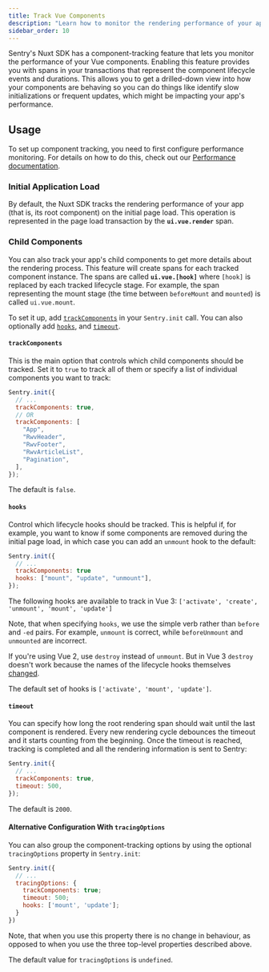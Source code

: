 ```yaml
---
title: Track Vue Components
description: "Learn how to monitor the rendering performance of your application and its components with Sentry's Nuxt SDK."
sidebar_order: 10
---
```


Sentry's Nuxt SDK has a component-tracking feature that lets you monitor the performance of your Vue components. Enabling this feature provides you with spans in your transactions that represent the component lifecycle events and durations. This allows you to get a drilled-down view into how your components are behaving so you can do things like identify slow initializations or frequent updates, which might be impacting your app's performance.

## Usage

<Alert>

To set up component tracking, you need to first configure performance monitoring. For details on how to do this, check out our [Performance documentation](/platforms/javascript/guides/nuxt/performance/).

</Alert>

### Initial Application Load

By default, the Nuxt SDK tracks the rendering performance of your app (that is, its root component) on the initial page load. This operation is represented in the page load transaction by the **`ui.vue.render`** span.

### Child Components

You can also track your app's child components to get more details about the rendering process. This feature will create spans for each tracked component instance. The spans are called **`ui.vue.[hook]`** where `[hook]` is replaced by each tracked lifecycle stage. For example, the span representing the mount stage (the time between `beforeMount` and `mounted`) is called `ui.vue.mount`.

To set it up, add [`trackComponents`](#trackcomponents) in your `Sentry.init` call. You can also optionally add [`hooks`](#hooks), and [`timeout`](#timeout).

#### `trackComponents`

This is the main option that controls which child components should be tracked. Set it to `true` to track all of them or specify a list of individual components you want to track:

```javascript
Sentry.init({
  // ...
  trackComponents: true,
  // OR
  trackComponents: [
    "App",
    "RwvHeader",
    "RwvFooter",
    "RwvArticleList",
    "Pagination",
  ],
});
```

The default is `false`.

#### `hooks`

Control which lifecycle hooks should be tracked. This is helpful if, for example, you want to know if some components are removed during the initial page load, in which case you can add an `unmount` hook to the default:

```javascript
Sentry.init({
  // ...
  trackComponents: true
  hooks: ["mount", "update", "unmount"],
});
```

The following hooks are available to track in Vue 3: `['activate', 'create', 'unmount', 'mount', 'update']`

Note, that when specifying `hooks`, we use the simple verb rather than `before` and `-ed` pairs. For example, `unmount` is correct, while `beforeUnmount` and `unmounted` are incorrect.

<Alert>

If you're using Vue 2, use `destroy` instead of `unmount`. But in Vue 3 `destroy` doesn't work because the names of the lifecycle hooks themselves [changed](https://v3-migration.vuejs.org/breaking-changes/#other-minor-changes).

</Alert>

The default set of hooks is `['activate', 'mount', 'update']`.

#### `timeout`

You can specify how long the root rendering span should wait until the last component is rendered.
Every new rendering cycle debounces the timeout and it starts counting from the beginning. Once the timeout is reached, tracking is completed and all the rendering information is sent to Sentry:

```javascript
Sentry.init({
  // ...
  trackComponents: true,
  timeout: 500,
});
```

The default is `2000`.

#### Alternative Configuration With `tracingOptions`

You can also group the component-tracking options by using the optional `tracingOptions` property in `Sentry.init`:

```javascript
Sentry.init({
  // ...
  tracingOptions: {
    trackComponents: true;
    timeout: 500;
    hooks: ['mount', 'update'];
  }
})
```

Note, that when you use this property there is no change in behaviour, as opposed to when you use the three top-level properties described above.

The default value for `tracingOptions` is `undefined`.
